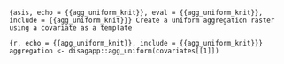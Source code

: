 ```{asis, echo = {{agg_uniform_knit}}, eval = {{agg_uniform_knit}}, include = {{agg_uniform_knit}}}
Create a uniform aggregation raster using a covariate as a template
```

```{r, echo = {{agg_uniform_knit}}, include = {{agg_uniform_knit}}}
aggregation <- disagapp::agg_uniform(covariates[[1]])
```

